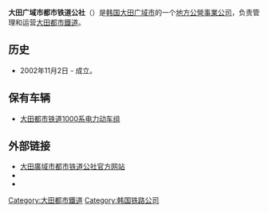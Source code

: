 {{Infobox company
| name = 大田廣域市都市鐵道公社
| name_en = Daejeon Metropolitan Rapid Transit Corporation
| company_logo = Daejeon Express Transit Corporation logo.svg
| company_type = [[国有企业|地方政府公營事業]]（未上市）
| native_name = 대전광역시 도시철도공사
| native_name_lang = ko
| foundation = 2005年1月1日
| parent = 
| location = {{KOR}}[[大田广域市|大田广域市]][[西区_(大田广域市)|西區]]世界盃大路480
| key_people = 
| industry = [[城市轨道交通|城市轨道交通]]
| homepage = {{url|http://www.djet.co.kr}}
| other_name = 大田都市鐵道公社
| logo_size = 250px
| services = [[大田都市鐵道|大田都市鐵道]]
| assets = {{decrease}} 1,74,112,229萬[[韓圓|韓圓]]
}}
{{Infobox Korean name
| img = 
| caption = 
| hangul = 대전광역시 도시철도공사
| hanja = 大田廣域市 都市鐵道公社
| rr = Daejeon Gwangyeoksi Dosicheoldo Gongsa
| mr = Taejŏn Kwangyŏksi Tosich'ŏlto Kongsa
}}

'''大田广域市都市铁道公社'''（{{kor|諺=대전광역시 도시철도공사|漢=大田廣域市 都市鐵道公社|羅=Daejeon Gwangyeoksi Doshi Cheoldo Gonsa|f=y}}）是[[韩国|韩国]][[大田广域市|大田广域市]]的一个[[国有企业|地方公營事業公司]]，负责管理和运营[[大田都市鐵道|大田都市鐵道]]。

==历史==
*2002年11月2日 - 成立。

==保有车辆==
*[[大田都市铁道1000系电力动车组|大田都市铁道1000系电力动车组]]

== 外部链接 ==
*[http://www.djet.co.kr/kor/index.do 大田廣域市都市铁道公社官方网站]{{Wayback|url=http://www.djet.co.kr/kor/index.do |date=20180717191039 }}{{ko}}{{en}}{{zh-cn}}{{ja}}
*{{facebook|djet7788}}
*{{twitter|djet7788}}
{{大韓民國鐵道企業}}
[[Category:大田都市鐵道|Category:大田都市鐵道]]
[[Category:韩国铁路公司|Category:韩国铁路公司]]